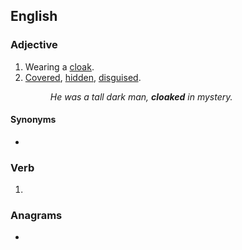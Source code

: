 ==English==

===Adjective===
{{en-adj|-}}

# Wearing a [[cloak]].
# [[covered|Covered]], [[hidden]], [[disguised]].
#: ''He was a tall dark man, '''cloaked''' in mystery.''

====Synonyms====
* {{l|en|becloaked}}

===Verb===
{{head|en|verb form}}

# {{en-past of|cloak}}

===Anagrams===
* {{anagrams|en|a=acdeklo|decloak}}